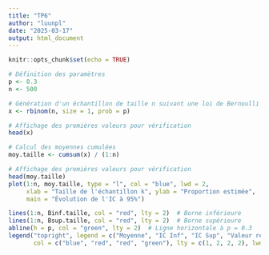 ```yaml
---
title: "TP6"
author: "luunpl"
date: "2025-03-17"
output: html_document
---
```


```r
knitr::opts_chunk$set(echo = TRUE)
```

```r
# Définition des paramètres
p <- 0.3
n <- 500

# Génération d'un échantillon de taille n suivant une loi de Bernoulli B(p)
x <- rbinom(n, size = 1, prob = p)

# Affichage des premières valeurs pour vérification
head(x)

```
```r
# Calcul des moyennes cumulées
moy.taille <- cumsum(x) / (1:n)

# Affichage des premières valeurs pour vérification
head(moy.taille)
plot(1:n, moy.taille, type = "l", col = "blue", lwd = 2,
     xlab = "Taille de l'échantillon k", ylab = "Proportion estimée",
     main = "Évolution de l'IC à 95%")

lines(1:n, Binf.taille, col = "red", lty = 2)  # Borne inférieure
lines(1:n, Bsup.taille, col = "red", lty = 2)  # Borne supérieure
abline(h = p, col = "green", lty = 2)  # Ligne horizontale à p = 0.3
legend("topright", legend = c("Moyenne", "IC Inf", "IC Sup", "Valeur réelle"),
       col = c("blue", "red", "red", "green"), lty = c(1, 2, 2, 2), lwd = 2)

```

